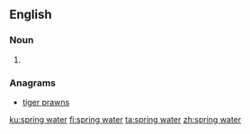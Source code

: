 ==English==

===Noun===
{{en-noun}}

# {{alternative form of|springwater}}

===Anagrams===
* [[tiger prawns#English|tiger prawns]]

[[ku:spring water]]
[[fi:spring water]]
[[ta:spring water]]
[[zh:spring water]]
